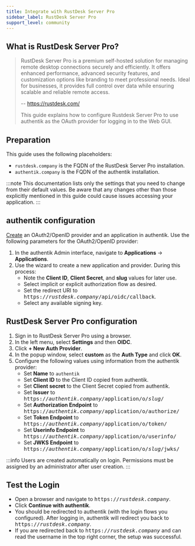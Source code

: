 ```yaml
---
title: Integrate with RustDesk Server Pro
sidebar_label: RustDesk Server Pro
support_level: community
---
```


## What is RustDesk Server Pro?

> RustDesk Server Pro is a premium self-hosted solution for managing remote desktop connections securely and efficiently.
> It offers enhanced performance, advanced security features, and customization options like branding to meet professional needs.
> Ideal for businesses, it provides full control over data while ensuring scalable and reliable remote access.
>
> -- https://rustdesk.com/
>
> This guide explains how to configure Rustdesk Server Pro to use authentik as the OAuth provider for logging in to the Web GUI.

## Preparation

This guide uses the following placeholders:

- `rustdesk.company` is the FQDN of the RustDesk Server Pro installation.
- `authentik.company` is the FQDN of the authentik installation.

:::note
This documentation lists only the settings that you need to change from their default values. Be aware that any changes other than those explicitly mentioned in this guide could cause issues accessing your application.
:::

## authentik configuration

[Create](https://docs.goauthentik.io/docs/add-secure-apps/applications/manage_apps#add-new-applications) an OAuth2/OpenID provider and an application in authentik. Use the following parameters for the OAuth2/OpenID provider:

1. In the authentik Admin interface, navigate to **Applications** -> **Applications**.
2. Use the wizard to create a new application and provider. During this process:
    - Note the **Client ID**, **Client Secret**, and **slug** values for later use.
    - Select implicit or explicit authorization flow as desired.
    - Set the redirect URI to <kbd>https://<em>rustdesk.company</em>/api/oidc/callback</kbd>.
    - Select any available signing key.

## RustDesk Server Pro configuration

1. Sign in to RustDesk Server Pro using a browser.
2. In the left menu, select **Settings** and then **OIDC**.
3. Click **+ New Auth Provider**.
4. In the popup window, select **custom** as the **Auth Type** and click **OK**.
5. Configure the following values using information from the authentik provider:
    - Set **Name** to `authentik`
    - Set **Client ID** to the Client ID copied from authentik.
    - Set **Client secret** to the Client Secret copied from authentik.
    - Set **Issuer** to <kbd>https://<em>authentik.company</em>/application/o/<em>slug</em>/</kbd>
    - Set **Authorization Endpoint** to <kbd>https://<em>authentik.company</em>/application/o/authorize/</kbd>
    - Set **Token Endpoint** to <kbd>https://<em>authentik.company</em>/application/o/token/</kbd>
    - Set **Userinfo Endpoint** to <kbd>https://<em>authentik.company</em>/application/o/userinfo/</kbd>
    - Set **JWKS Endpoint** to <kbd>https://<em>authentik.company</em>/application/o/<em>slug</em>/jwks/</kbd>

:::info
Users are created automatically on login. Permissions must be assigned by an administrator after user creation.
:::

## Test the Login

- Open a browser and navigate to <kbd>https://<em>rustdesk.company</em></kbd>.
- Click **Continue with authentik**.
- You should be redirected to authentik (with the login flows you configured). After logging in, authentik will redirect you back to <kbd>https://<em>rustdesk.company</em></kbd>.
- If you are redirected back to <kbd>https://<em>rustdesk.company</em></kbd> and can read the username in the top right corner, the setup was successful.
